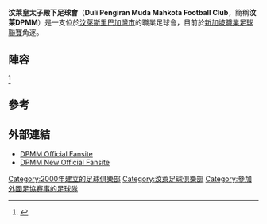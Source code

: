 {{Infobox football club
| clubname   = 汶萊DPMM
| image      = 
| fullname   = Duli Pengiran Muda<br /> Mahkota Football Club
| nickname   =
| founded    = {{Start date and years ago|2000|p=y}}
| ground     = {{link-en|哈山納·包奇亞國家體育場|Hassanal Bolkiah National Stadium|}}
| capacity   = 30,000
| chairman   = [[穆赫塔迪·比拉|阿穆達迪畢拉]]王儲殿下
| coach      = [[Steve_Kean|Steve Kean]]
| league     = [[新加坡職業足球聯賽|新加坡職業足球聯賽]]
| season     = 2019
| position   = 新加坡聯，第 1 位
| pattern_la1=_bruneidpmm13h
| pattern_b1=_bruneidpmm13h
| pattern_ra1=_bruneidpmm13h
| leftarm1=CC0000|body1=CC0000|rightarm1=CC0000|shorts1=000000|socks=1CC0000
| pattern_la2=_bruneidpmm13h
| pattern_b2=_bruneidpmm13h
| pattern_ra2=_bruneidpmm13h
| leftarm2=FFFF00|body2=FFFF00|rightarm2=FFFF00|shorts2=000000|socks2=FFFF00
}}

'''汶萊皇太子殿下足球會'''（'''Duli Pengiran Muda Mahkota Football Club'''，簡稱'''汶萊DPMM'''）是一支位於[[汶萊|汶萊]][[斯里巴加灣市|斯里巴加灣市]]的職業足球會，目前於[[新加坡職業足球聯賽|新加坡職業足球聯賽]]角逐。

== 陣容 ==
{{updated|2020年2月11日}} <ref>{{cite web|title=DPMM FC INK NEW DEALS WITH PLAYERS AND SPONSORS|url=https://www.brusports.com/2020/02/11/dpmm-fc-ink-new-deals-with-players-and-sponsors/|date=11 February 2020|publisher=BruSports News|accessdate=12 February 2020|archive-date=2020-11-29|archive-url=https://web.archive.org/web/20201129195732/https://www.brusports.com/2020/02/11/dpmm-fc-ink-new-deals-with-players-and-sponsors/|dead-url=no}}</ref>
{{Fs start}}
{{Fs player|no=1|nat=BRA|pos=GK|name=[[愛默生·何塞·達·孔塞桑|愛默生·何塞·達·孔塞桑]]}}
{{Fs player|no=2|nat=Brunei|pos=DF|name=[[Wafi_Aminuddin|Wafi Aminuddin]]}}
{{Fs player|no=3|nat=Brunei|pos=DF|name=[[Abdul_Mu'iz_Sisa|Abdul Mu'iz Sisa]]}}
{{Fs player|no=4|nat=Brunei|pos=MF|name=[[Hanif_Farhan_Azman|Hanif Farhan Azman]]}}
{{Fs player|no=5|nat=England|pos=DF|name=[[Charlie_Clough|Charlie Clough]]}}
{{Fs player|no=6|nat=Brunei|pos=MF|name=[[Azwan_Saleh|Azwan Saleh]]}}
{{Fs player|no=7|nat=Brunei|pos=MF|name=[[Azwan_Ali_Rahman|Azwan Ali Rahman]]}}
{{Fs player|no=8|nat=Brunei|pos=MF|name=[[Hendra_Azam_Idris|Hendra Azam Idris]]}}
{{Fs player|no=9|nat=Brunei|pos=FW|name=[[Abdul_Azizi_Ali_Rahman|Abdul Azizi Ali Rahman]]}}
{{Fs player|no=10|nat=Belarus|pos=FW|name=[[Andrey_Varankow|Andrey Varankow]]}}
{{Fs player|no=11|nat=Brunei|pos=MF|name=[[Najib_Tarif|Najib Tarif]]}}
{{Fs mid}}
{{Fs player|no=13|nat=Brunei|pos=DF|name=[[Suhaimi_Anak_Sulau|Suhaimi Anak Sulau]]}}
{{Fs player|no=14|nat=Brunei|pos=DF|name=[[Helmi_Zambin|Helmi Zambin]]}}
{{Fs player|no=15|nat=Brunei|pos=MF|name=[[Hazwan_Hamzah|Hazwan Hamzah]]}}
{{Fs player|no=17|nat=Brunei|pos=FW|name=[[Hakeme_Yazid_Said|Hakeme Yazid Said]]}}
{{Fs player|no=18|nat=Brunei|pos=FW|name=[[Razimie_Ramlli|Razimie Ramlli]]}}
{{Fs player|no=19|nat=Brunei|pos=MF|name=[[Nur_Ikhwan_Othman|Nur Ikhwan Othman]]}}
{{Fs player|no=21|nat=Brunei|pos=DF|name=[[Abdul_Aziz_Tamit|Abdul Aziz Tamit]]}} 
{{Fs player|no=22|nat=Brunei|pos=FW|name=[[Shah_Razen_Said|Shah Razen Said]]}} 
{{Fs player|no=23|nat=Brunei|pos=DF|name=[[Yura_Indera_Putera_Yunos|Yura Indera Putera]]}}
{{Fs player|no=24|nat=Brunei|pos=GK|name=[[Azriel_Arman|Azriel Arman]]}}
{{Fs player|no=25|nat=Brunei|pos=GK|name=[[Wardun_Yussof|Wardun Yussof]] |other=[[Captain_(association_football)|Captain]]}}
{{Fs end}}

== 參考 ==
{{Reflist}}

== 外部連結 ==
* [http://eteamz.active.com/dpmmfc/ DPMM Official Fansite] {{Wayback|url=http://eteamz.active.com/dpmmfc/ |date=20080517125852 }}
* [http://www.bruneidpmmfc.com/ DPMM New Official Fansite] {{Wayback|url=http://www.bruneidpmmfc.com/ |date=20190717204755 }}

[[Category:2000年建立的足球俱樂部|Category:2000年建立的足球俱樂部]]
[[Category:汶萊足球俱樂部|Category:汶萊足球俱樂部]]
[[Category:參加外國足協賽事的足球隊|Category:參加外國足協賽事的足球隊]]